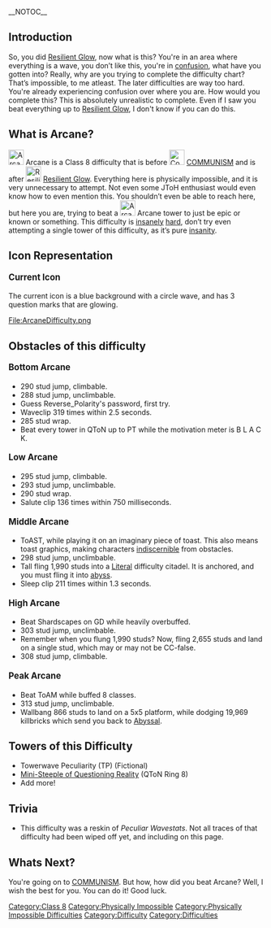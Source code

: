 __NOTOC__
{{DISPLAYTITLE:<span style="background:linear-gradient(180deg, skyblue, blue); -webkit-background-clip:text !important; -webkit-text-fill-color:transparent; font-family:Josefin Slab;">Arcane</span>}}
{{Collaboration|reason=made by the guy and sajanay}}
{{Physically Impossible}}
{{NewDifficultyInfobox|title1=Arcane|image1=ArcaneDifficulty.png|class=Class 8|type=*Physically Impossible
*Supreme???|previous=[[File:Resilient Glow.png|30x30px]] [[Resilient Glow]]|next=[[File:Communism better.png|30px]] [[COMMUNISM]]|difficulty_range=Bottom to Skyline|creator(s)=[[File:Kool_Icon.jpg|20x20px]] [[User:KoolTheEpic|KoolTheEpic]] (Owner, i originally created)
[[File:Sanjay.webp|20x20px]] [[User:Sanjay2133|Sanjay2133]] (Co Owner)|sub_difficulty(ies)=|caption1=why does it say supreme in the difficulty chart|rating=82|class_range=Mid|decal_id=[https://create.roblox.com/store/asset/92062101170585/ 92062101170585]}}

==Introduction ==
So, you did [[Resilient Glow]], now what is this? You're in an area where everything is a wave, you don’t like this, you're in [[confusion]], what have you gotten into? Really, why are you trying to complete the difficulty chart? That’s impossible, to me atleast. The later difficulties are way too hard. You're already experiencing confusion over where you are. How would you complete this? This is absolutely unrealistic to complete. Even if I saw you beat everything up to [[Resilient Glow]], I don't know if you can do this.

==What is Arcane?==

[[File:ArcaneDifficulty.png|30x30px]] Arcane is a Class 8 difficulty that is before [[File:Communism better.png|30x30px]] [[COMMUNISM]] and is after [[File:Resilient Glow.png|30x30px]] [[Resilient Glow]]. Everything here is physically impossible, and it is very unnecessary to attempt. Not even some JToH enthusiast would even know how to even mention this. You shouldn’t even be able to reach here, but here you are, trying to beat a [[File:ArcaneDifficulty.png|30x30px]] Arcane tower to just be epic or known or something. This difficulty is [[w:c:jtoh:Insane|insanely]] [[w:c:jtoh:Hard|hard]], don’t try even attempting a single tower of this difficulty, as it’s pure [[w:c:jtoh:Insane|insanity]].

==Icon Representation==

====<big>Current Icon</big>====
The current icon is a blue background with a circle wave, and has 3 question marks that are glowing.
<gallery>
File:ArcaneDifficulty.png
</gallery>

==Obstacles of this difficulty==

====<big>Bottom Arcane</big>====

* 290 stud jump, climbable.
* 288 stud jump, unclimbable.
* Guess Reverse_Polarity's password, first try.
* Waveclip 319 times within 2.5 seconds.
* 285 stud wrap.
* Beat every tower in QToN up to PT while the motivation meter is B L A C K.

====<big>Low Arcane</big> ====

* 295 stud jump, climbable.
* 293 stud jump, unclimbable.
* 290 stud wrap.
* Salute clip 136 times within 750 milliseconds.

====<big>Middle Arcane</big>====

* ToAST, while playing it on an imaginary piece of toast. This also means toast graphics, making characters [[indiscernible]] from obstacles.
* 298 stud jump, unclimbable.
* Tall fling 1,990 studs into a [[w:c:jtohs-hardest-towers:Literal|Literal]] difficulty citadel. It is anchored, and you must fling it into [[Abyssal|abyss]].
* Sleep clip 211 times within 1.3 seconds.

====<big>High Arcane</big>==== 

* Beat Shardscapes on GD while heavily overbuffed.
* 303 stud jump, unclimbable.
* Remember when you flung 1,990 studs? Now, fling 2,655 studs and land on a single stud, which may or may not be CC-false.
* 308 stud jump, climbable.

====<big>Peak Arcane</big>====

* Beat ToAM while buffed 8 classes.
* 313 stud jump, unclimbable.
* Wallbang 866 studs to land on a 5x5 platform, while dodging 19,969 killbricks which send you back to [[Abyssal]].

==Towers of this Difficulty== 

* Towerwave Peculiarity (TP) (Fictional)
* [https://www.roblox.com/games/10406214285/Quasis-Towers-of-Nonsense Mini-Steeple of Questioning Reality] (QToN Ring 8)
* Add more!

== Trivia ==

* This difficulty was a reskin of ''Peculiar Wavestats''. Not all traces of that difficulty had been wiped off yet, and including on this page.

==Whats Next?==
You're going on to [[COMMUNISM]]. But how, how did you beat Arcane? Well, I wish the best for you. You can do it! Good luck.
{{DifficultiesNavbox}}
[[Category:Class 8]]
[[Category:Physically Impossible]]
[[Category:Physically Impossible Difficulties]]
[[Category:Difficulty]]
[[Category:Difficulties]]